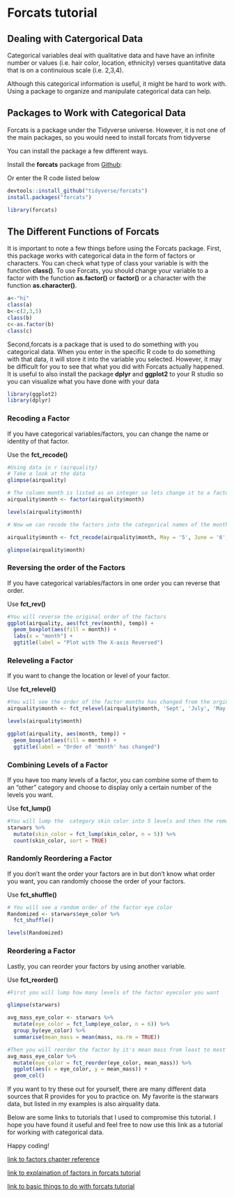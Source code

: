 # Forcats tutorial

## Dealing with Catergorical Data

Categorical variables deal with qualitative data and have have an infinite number or values (i.e. hair color, location, ethnicity) verses quantitative data that is on a continuious scale (i.e. 2,3,4). 


Although this categorical information is useful, it might be hard to work with. Using a package to organize and manipulate categorical data can help.

## Packages to Work with Categorical Data

Forcats is a package under the Tidyverse universe. However, it is not one of the main packages, so you would need to install forcats from tidyverse

You can install the package a few different ways. 

Install the **forcats** package from [Github](https://github.com/tidyverse/forcats):

Or enter the R code listed below 

```r
devtools::install_github("tidyverse/forcats")
install.packages("forcats")
```

```r
library(forcats)
```

## The Different Functions of Forcats

It is important to note a few things before using the Forcats package. First, this package works with categorical data in the form of factors or characters. You can check what type of class your variable is with the function **class()**. To use Forcats, you should change your variable to a factor with the function **as.factor()** or **factor()** or a character with the function **as.character()**.

```r
a<-"hi"
class(a)
b<-c(2,3,5)
class(b)
c<-as.factor(b)
class(c)

```



Second,forcats is a package that is used to do something with you categorical data. When you enter in the specific R code to do something with that data, it will store it into the variable you selected. However, it may be difficult for you to see that what you did with Forcats actually happened. It is useful to also install the package **dplyr** and **ggplot2** to your R studio so you can visualize what you have done with your data

```r
library(ggplot2)
library(dplyr)

```



### Recoding a Factor

If you have categorical variables/factors, you can change the name or identity of that factor.

Use the **fct_recode()**

```r
#Using data in r (airquality)
# Take a look at the data
glimpse(airquality)

# The column month is listed as an integer so lets change it to a factor
airquality$month <- factor(airquality$month)

levels(airquality$month)

# Now we can recode the factors into the categorical names of the months

airquality$month <- fct_recode(airquality$month, May = '5', June = '6', July = '7', Aug = '8', Sept = '9')

glimpse(airquality$month)
```


### Reversing the order of the Factors

If you have categorical variables/factors in one order you can reverse that order.

Use **fct_rev()**
```r

#You will reverse the original order of the factors
ggplot(airquality, aes(fct_rev(month), temp)) +
  geom_boxplot(aes(fill = month)) +
  labs(x = "month") +
  ggtitle(label = "Plot with The X-axis Reversed")
```


### Releveling a Factor

If you want to change the location or level of your factor.

Use **fct_relevel()**
```r
#You will see the order of the factor months has changed from the orginal order
airquality$month <- fct_relevel(airquality$month, 'Sept', 'July', 'May', 'Aug', 'June')

levels(airquality$month)

ggplot(airquality, aes(month, temp)) +
  geom_boxplot(aes(fill = month)) +
  ggtitle(label = "Order of 'month' has changed")
```



### Combining Levels of a Factor

If you have too many levels of a factor, you can combine some of them to an "other" category and choose to display only a certain number of the levels you want.

Use **fct_lump()**

```r

#You will lump the  category skin color into 5 levels and then the remaining will be in "other"
starwars %>%
  mutate(skin_color = fct_lump(skin_color, n = 5)) %>%
  count(skin_color, sort = TRUE)
```

### Randomly Reordering a Factor

If you don't want the order your factors are in but don't know what order you want, you can randomly choose the order of your factors.


Use **fct_shuffle()**

```r
# You will see a random order of the factor eye color
Randomized <- starwars$eye_color %>%
  fct_shuffle()

levels(Randomized)
```

### Reordering a Factor

Lastly, you can reorder your factors by using another variable.

Use **fct_reorder()**
```r

#First you will lump how many levels of the factor eyecolor you want

glimpse(starwars)

avg_mass_eye_color <- starwars %>%
  mutate(eye_color = fct_lump(eye_color, n = 6)) %>%
  group_by(eye_color) %>%
  summarise(mean_mass = mean(mass, na.rm = TRUE))

```

```r

#Then you will reorder the factor by it's mean mass from least to most
avg_mass_eye_color %>%
  mutate(eye_color = fct_reorder(eye_color, mean_mass)) %>%
  ggplot(aes(x = eye_color, y = mean_mass)) + 
  geom_col()
```


If you want to try these out for yourself, there are many different data sources that R provides for you to practice on. My favorite is the starwars data, but listed in my examples is also airquality data.

Below are some links to tutorials that I used to compromise this tutorial. I hope you have found it useful and feel free to now use this link as a tutorial for working with categorical data.

Happy coding!


[link to factors chapter reference](https://r4ds.had.co.nz/factors.html)

[link to explaination of factors in forcats tutorial](https://rpubs.com/tictacjoe/forcats_tutorial)

[link to basic things to do with forcats tutorial](https://forcats.tidyverse.org/articles/forcats.html)
